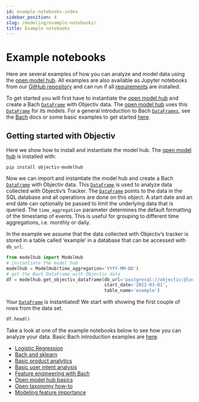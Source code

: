 ```yaml
---
id: example-notebooks-index
sidebar_position: 4
slug: /modeling/example-notebooks/
title: Example notebooks
---
```


# Example notebooks

Here are several examples of how you can analyze and model data using the
[open model hub](/modeling/open-model-hub/index.mdx#open-model-hub). All examples are also available as Jupyter notebooks from our [GitHub
repository](https://github.com/objectiv/objectiv-analytics/tree/main/notebooks) and can run if all
[requirements](https://github.com/objectiv/objectiv-analytics/blob/main/notebooks/requirements.txt) are
installed.

To get started you will first have to instantiate the [open model hub](/modeling/open-model-hub/index.mdx#open-model-hub) and create a
Bach [`DataFrame`](/modeling/bach/api-reference/DataFrame/bach.DataFrame.mdx) with Objectiv data. The [open model hub](/modeling/open-model-hub/index.mdx#open-model-hub) uses
this [`DataFrame`](/modeling/bach/api-reference/DataFrame/bach.DataFrame.mdx) for its models. For a general introduction to
Bach [`DataFrames`](/modeling/bach/api-reference/DataFrame/bach.DataFrame.mdx), see the [Bach](/modeling/bach/index.mdx) docs or some basic examples to get
started [here](/modeling/bach/examples.mdx).

<div id="getting-started-with-objectiv" className="hidden-anchor"></div>

## Getting started with Objectiv

Here we show how to install and instantiate the model hub.
The [open model hub](/modeling/open-model-hub/index.mdx#open-model-hub) is installed with:

```console
pip install objectiv-modelhub
```

Now we can import and instantiate the model hub and create a Bach [`DataFrame`](/modeling/bach/api-reference/DataFrame/bach.DataFrame.mdx) with
Objectiv data. This [`DataFrame`](/modeling/bach/api-reference/DataFrame/bach.DataFrame.mdx) is used to analyze data collected with Objectiv’s
Tracker. The [`DataFrame`](/modeling/bach/api-reference/DataFrame/bach.DataFrame.mdx) points to the data in the SQL database and all operations
are done on this object. A start date and an end date can optionally be passed to limit the underlying data
that is queried. The `time_aggregation` parameter determines the default formatting of the timestamp of
events. This is useful for grouping to different time aggregations, i.e. monthly or daily.

In the example we assume that the data collected with Objectiv’s tracker is stored in a table called
‘example’ in a database that can be accessed with `db_url`.

```python
from modelhub import ModelHub
# instantiate the model hub
modelhub = ModelHub(time_aggregation='YYYY-MM-DD')
# get the Bach DataFrame with Objectiv data
df = modelhub.get_objectiv_dataframe(db_url='postgresql://objectiv:@localhost:5432/objectiv',
                                     start_date='2022-03-01',
                                     table_name='example')
```

Your [`DataFrame`](/modeling/bach/api-reference/DataFrame/bach.DataFrame.mdx) is instantiated! We start with showing the first couple of rows
from the data set.

```python
df.head()
```

Take a look at one of the example notebooks below to see how you can analyze your data. Basic Bach
introduction examples are [here](/modeling/bach/examples.mdx).

* [Logistic Regression](/modeling/example-notebooks/logistic-regression.mdx)
* [Bach and sklearn](/modeling/example-notebooks/machine-learning.mdx)
* [Basic product analytics](/modeling/example-notebooks/product-analytics.mdx)
* [Basic user intent analysis](/modeling/example-notebooks/user-intent.mdx)
* [Feature engineering with Bach](/modeling/example-notebooks/feature-engineering.mdx)
* [Open model hub basics](/modeling/example-notebooks/modelhub-basics.mdx)
* [Open taxonomy how-to](/modeling/example-notebooks/open-taxonomy.mdx)
* [Modeling feature importance](/modeling/example-notebooks/feature-importance.mdx)
